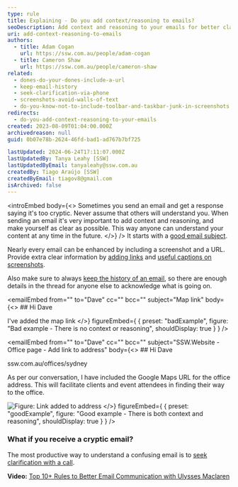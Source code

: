 ```yaml
---
type: rule
title: Explaining - Do you add context/reasoning to emails?
seoDescription: Add context and reasoning to your emails for better clarity and understanding, and don't forget that including a screenshot or URL can make your message even more effective
uri: add-context-reasoning-to-emails
authors:
  - title: Adam Cogan
    url: https://ssw.com.au/people/adam-cogan
  - title: Cameron Shaw
    url: https://ssw.com.au/people/cameron-shaw
related:
  - dones-do-your-dones-include-a-url
  - keep-email-history
  - seek-clarification-via-phone
  - screenshots-avoid-walls-of-text
  - do-you-know-not-to-include-toolbar-and-taskbar-junk-in-screenshots
redirects:
  - do-you-add-context-reasoning-to-your-emails
created: 2023-08-09T01:04:00.000Z
archivedreason: null
guid: 0b07e78b-2624-46fd-bad1-ad767b7bf725

lastUpdated: 2024-06-24T17:11:07.000Z
lastUpdatedBy: Tanya Leahy [SSW]
lastUpdatedByEmail: tanyaleahy@ssw.com.au
createdBy: Tiago Araújo [SSW]
createdByEmail: tiagov8@gmail.com
isArchived: false
---
```


<introEmbed
  body={<>
Sometimes you send an email and get a response saying it's too cryptic. Never assume that others will understand you. When sending an email it's very important to add context and reasoning, and make yourself as clear as possible. This way anyone can understand your content at any time in the future.
  </>}
/>
It starts with a [good email subject](/good-email-subject).

Nearly every email can be enhanced by including a screenshot and a URL. Provide extra clear information by [adding links](/include-links-in-emails) and [useful captions on screenshots](/add-useful-and-concise-figure-captions).

Also make sure to always [keep the history of an email](/keep-email-history), so there are enough details in the thread for anyone else to acknowledge what is going on.

<emailEmbed
  from=""
  to="Dave"
  cc=""
  bcc=""
  subject="Map link"
  body={<>
    ## Hi Dave

I've added the map link
  </>}
  figureEmbed={ {
    preset: "badExample",
    figure: "Bad example - There is no context or reasoning",
    shouldDisplay: true
  } }
/>

<emailEmbed
  from=""
  to="Dave"
  cc=""
  bcc=""
  subject="SSW.Website - Office page - Add link to address"
  body={<>
    ## Hi Dave

ssw.com.au/offices/sydney

As per our conversation, I have included the Google Maps URL for the office address.
This will facilitate clients and event attendees in finding their way to the office.

![Figure: Link added to address](/uploads/rules/add-context-reasoning-to-emails/screenshot-example.png)
  </>}
  figureEmbed={ {
    preset: "goodExample",
    figure: "Good example - There is both context and reasoning",
    shouldDisplay: true
  } }
/>

### What if you receive a cryptic email?

The most productive way to understand a confusing email is to [seek clarification with a call](/seek-clarification-via-phone).

**Video:** [Top 10+ Rules to Better Email Communication with Ulysses Maclaren](https://www.youtube.com/watch?v=LAqRokqq4jI)
